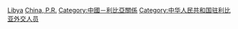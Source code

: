 [[Category:中华人民共和国驻外大使|Libya]]
[[Category:駐利比亞大使|China, P.R.]]
[[Category:中國－利比亞關係|Category:中國－利比亞關係]]
[[Category:中华人民共和国驻利比亚外交人员|Category:中华人民共和国驻利比亚外交人员]]